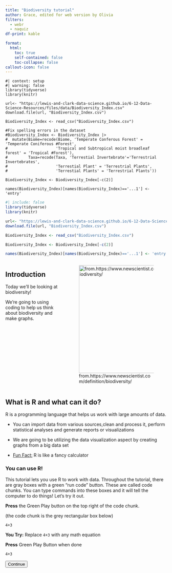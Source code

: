 ```yaml
---
title: "Biodiversity tutorial"
author: Grace, edited for web version by Olivia
filters: 
  - webr
  - naquiz
df-print: kable

format: 
  html: 
    toc: true
    self-contained: false
    toc-collapse: false
callout-icon: false
---
```


<script>
console.log("Script loaded");
console.log("Button clicked");
document.addEventListener("DOMContentLoaded", function() {
    let currentPartIndex = 0;
    const parts = document.querySelectorAll(".tutorial-part");
    const buttons = document.querySelectorAll("button[id^='continue-button']");
    const headerHeight = document.querySelector("header") ? document.querySelector("header").offsetHeight : 0;
    const sidebarLinks = document.querySelectorAll("#quarto-margin-sidebar .sidebar a"); // Updated selector

 // Log the selected elements
    console.log('Tutorial parts:', parts);
    console.log('Continue buttons:', buttons);

    // Hide all tutorial parts except the first one
    parts.forEach(function(part, index) {
        if (index !== 0) {
            part.style.display = "none";}});
    
    // Function to scroll to the top of the element, accounting for a fixed header
      function scrollToElement(element) {
          const elementTop = element.getBoundingClientRect().top + window.scrollY;
          window.scrollTo({
              top: elementTop - headerHeight,
             behavior: "smooth"
         });
     }

    
    // Add click event listeners to each button
    buttons.forEach(function(button, index) {
        button.addEventListener("click", function() {
            if (currentPartIndex < parts.length - 1) {
                parts[currentPartIndex].style.display = "block";
                buttons[currentPartIndex].style.display = "none";
                currentPartIndex++;
                parts[currentPartIndex].style.display= "block";
                 // Jump to the id anchor for the current section
         //   window.location.hash = parts[currentPartIndex].id;
        // Scroll to the top of the current section
                scrollToElement(parts[currentPartIndex]);
             // Adjust scroll position to account for the height of the navbar
              //   window.scrollBy(0, 10000);
                } else {
                alert("End of tutorial");}});});});

</script>


```webr-r
#| context: setup
#| warning: false
library(tidyverse)
library(knitr)

url<- "https://lewis-and-clark-data-science.github.io/6-12-Data-Science-Resources/files/data/Biodiversity_Index.csv"
download.file(url, "Biodiversity_Index.csv")

Biodiversity_Index <- read_csv("Biodiversity_Index.csv")

#Fix spelling errors in the dataset
#Biodiversity_Index <- Biodiversity_Index |> 
#  mutate(Biome=recode(Biome, 'Temperate Conferous Forest' = 'Temperate Coniferous #Forest', 
#                     'Tropical and Subtropical moist broadleaf forest' = 'Tropical #Forest'), 
#         Taxa=recode(Taxa, 'Terrestial Invertebrate'='Terrestrial Invertebrates', 
#                     'Terrestial Plant' = 'Terrestrial Plants',
#                     'Terrestial Plants' = 'Terrestrial Plants'))

Biodiversity_Index <- Biodiversity_Index[-c(2)]

names(Biodiversity_Index)[names(Biodiversity_Index)=='...1'] <- 'entry'

```

```r
#| include: false
library(tidyverse)
library(knitr)

url<- "https://lewis-and-clark-data-science.github.io/6-12-Data-Science-Resources/files/data/Biodiversity_Index.csv"
download.file(url, "Biodiversity_Index.csv")

Biodiversity_Index <- read_csv("Biodiversity_Index.csv")

Biodiversity_Index <- Biodiversity_Index[-c(2)]

names(Biodiversity_Index)[names(Biodiversity_Index)=='...1'] <- 'entry'

```


::: columns
::: {.column width="35%"}
## Introduction

Today we'll be looking at biodiversity!

We're going to using coding to help us think about biodiversity and make graphs. 

:::
::: {.column width="65%"}
![from.https://www.newscientist.com/definition/biodiversity/](https://lewis-and-clark-data-science.github.io/6-12-Data-Science-Resources/files/figures/biodiversityimage.jpg){cap-location="margin" height=3.5in}
:::
:::

<div class="tutorial-part" style="display: block;">

## What is R and what can it do?

R is a programming language that helps us work with large amounts of data.

-   You can import data from various sources,clean and process it, perform statistical analyses and generate reports or visualizations

-   We are going to be utilizing the data visualization aspect by creating graphs from a big data set

-   [Fun Fact:]{.underline} R is like a fancy calculator


### You can use R!

This tutorial lets you use R to work with data. Throughout the tutorial, there are gray boxes with a green "run code" button. These are called code chunks. You can type commands into these boxes and it will tell the computer to do things! Let's try it out.

**Press** the Green Play button on the top right of the code chunk.

(the code chunk is the grey rectangular box below)

```webr-r
4+3
```

**You Try:** Replace `4+3` with any math equation

**Press** Green Play Button when done

```webr-r
4+3
```

<button id="continue-button" class="btn btn-primary float-start me-2">Continue</button>
</div>

<div class="tutorial-part" style="display: none;">


## Data Set {#sec-dataset}

We are going to be using data from [BioTIME](https://biotime.st-andrews.ac.uk){target="_blank"}

-   We are specifically looking at data on the Biodiversity of Terrestrial Plants and Invertebrates in the Temperate Coniferous Forest and in Tropical Forest.

We've pre-loaded a data set from the biotime data into this tutorial

-   `Biodiversity_Index` is the name of the Data set.

Lets look at it!

::: {.callout-note collapse="true"} 
## Click this to see our data!

::: panel-tabset
## Datatable

```r
#| echo: false
#| output: true
library(DT)
options(DT.options = list(
#  bPaginate = FALSE, 
  pageLength = 148, 
  lengthMenu=c(10,50,100,148)
))
datatable(Biodiversity_Index)
#kable(Biodiversity_Index)
```

## Code to create table (optional)

The `kable()` function opens a data set so you can look at it.

**Press** Green play button to run the code

```webr-r
#| df-print: kable
kable(Biodiversity_Index)
```
:::
:::

This is A LOT of data!! It can be hard to understand by just looking at it. But luckily we can use R/the computer to better understand the data. That's what we'll do in the next sections. 

First, though, let's see what we can observe just by looking at the data. 

**Stop and Think:**

::: panel-tabset
## Question

::: question
**How many columns does this table have? How many rows?**

::: choices
::: choice
148 columns and 11 rows
:::

::: choice
11 columns and 10 rows
:::

::: {.choice .correct-choice}
11 columns and 148 rows
:::

::: choice
52 columns and 14 rows
:::
:::
:::

## Hint

At the top you'll see the names of all the columns. Try scrolling all the way to the bottom of the data to see how many rows there are.
:::

<button id="continue-button" class="btn btn-primary float-start me-2">Continue</button>
</div>

<div class="tutorial-part" style="display: none;">

## Choosing our columns

We are going to make graphs that represent biodiversity, so we want to look at **biodiversity Index** and the **number of different species**.

::: {.callout-warning appearance="simple"}

**Stop and Think:**

Discuss these questions with your neighbor:

-   How might biodiversity index and number of different species represent biodiversity in an area? 

-   What is the difference between biodiversity index and number of different species?

-   Why would we want to look at **both** biodiversity index and number of different species? 

:::

<button id="continue-button" class="btn btn-primary float-start me-2">Continue</button>
</div>

<div class="tutorial-part" style="display: none;">

::: panel-tabset
## Question

::: question
**Which Columns in the dataset do you think represent biodiversity index and number of different species?**

::: choices
::: choice
`Taxa` and `total`
:::

::: choice
`Biome` and `total`
:::

::: choice
`entry` and `YEAR`
:::

::: {.choice .correct-choice}
`index` and `numspecies`
:::
:::
:::

## Hint

Go back to the `Biodiversity_Index` data set code chunk to look at the columns again! At the top you'll see the names of all the columns. Each column is separated by a vertical line \| .
:::

<button id="continue-button" class="btn btn-primary float-start me-2">Continue</button>
</div>

<div class="tutorial-part" style="display: none;">

### Narrowing down the data

We've determined that we want to work with the `index` and `numspecies` columns. 

-   The `index` column represents the biodiversity index per year.

-   The `numspecies` column represents the different number of species observed per year.


### Choosing the biome and taxa

Now let's look closer at each biome and taxa in the data set. In order to make a better graph, we want to narrow down the data we're looking at. We'll need to choose a biome and taxa to focus on. 

::: {.callout-warning appearance="simple"}

**Stop and Think**

*How many different biomes does the data set have?*

(Go back to look at the [`Biodiversity_Index`](#sec-dataset) data set to try to find the answer)

-   notice this is HARD to find by just looking at the data set, especially if the data set is huge.

:::

<button id="continue-button" class="btn btn-primary float-start me-2">Continue</button>
</div>

<div class="tutorial-part" style="display: none;">


Let's use R to solve this question instead! The `unique()` function lists unique values within a column, so it shows us all the different values.

::: panel-tabset
## Code editor

**Press** Green play button to run the code

```webr-r
unique(Biodiversity_Index$Biome)
```

## Answer

There are two Biomes in this Data Set; `Temperate Coniferous Forest` and `Tropical Forest`.
:::

<button id="continue-button" class="btn btn-primary float-start me-2">Continue</button>
</div>

<div class="tutorial-part" style="display: none;">

### Unique Taxa

::: {.callout-warning appearance="simple"}

**Stop and Think**

*How many different taxa does the data set have?*

-   Now you know what code to use to find unique values within a column. See if you can reuse the code to find the unique values for the `Taxa` column.

:::

::: panel-tabset
## Code editor

**Edit** this code to find the unique values for the `Taxa` column. Replace the red line ______ with the column name we're looking at. 

**Press** Green play button to run the code chunk once you edit the code.

```webr-r
unique(Biodiversity_Index$"________")
```

## Hint

The code should look like `unique(Biodiversity_Index$"Taxa")`

## Answer

There are two different taxa in this data set: `Terrestrial Plants` and `Terrestrial Invertebrates`.
:::

Now let's combine all the columns we just looked at: the `index`,`total`,`Biome`, and `Taxa` columns. Let's also add the `YEAR` column, since it's the independent variable we will be using in our graphs. Below, we'll look at just the columns we want to graph:

**Press** Green play button to run the code chunk

```webr-r
print(Biodiversity_Index[,c("YEAR","index","numspecies","Biome","Taxa")], n=148)
```

Now that you have extracted the columns you need, let's graph! 

<button id="continue-button" class="btn btn-primary float-start me-2">Continue</button>
</div>

<div class="tutorial-part" style="display: none;">

## Creating a Graph

We have A LOT of data. It would be really hard to graph by hand. Luckily, we can use the computer (R) to graph it.

Our goal is to create a graph that tracks the biodiversity of a specific location over time. We have two methods of measuring biodiversity: the **number of species** and the **biodiversity index**. We will also narrow down our data by choosing a specific **biome** and **taxa**. 

Go through the following steps to create your graph. 

### Step 1: Choosing a Biome and Taxa

First, choose a biome and taxa. 

Here are your options again: 

::: columns
::: {.column width="50%"}

**Biomes**

-   Temperate Coniferous Forest

-   Tropical Forest

:::


::: {.column width="50%"}

**Taxa**

-   Terrestrial Plants

-   Terrestrial Invertebrates

:::
:::

Now, you'll need to tell the computer what you chose. In the code chunk below: 

**Type** in the name of your Biome and Taxa. Replace the red line ______ and don't delete the quotes `""`. Make sure you spell everything correct and use the exact capitalization in the dataset! 

Then **press** "run code".

::: panel-tabset

## Code editor 

```webr-r
myBiome = "____________"

myTaxa = "____________"

```

## Example
```webr-r
myBiome = "Temperate Coniferous Forest"

myTaxa = "Terrestrial Plants"

```

## Check your work

Run this code. If it outputs the Biome and Taxa you chose spelled and capitalized EXACTLY as they are spelled in the data, then you can continue!

```webr-r
myBiome
myTaxa
```

:::

<button id="continue-button" class="btn btn-primary float-start me-2">Continue</button>
</div>

<div class="tutorial-part" style="display: none;">

### Step 2: Choosing Your X and Y variabless

In the previous step, you narrowed down **what specific** data you want to look at. 

Now, you'll need to choose what **variables** you want to plot on the graph. Recall our goal is to plot the **biodiversity index OR number of species** over **time**.

**Stop and Think** 

::: panel-tabset

## Question

::: question

*What is the X variable? What is the Y variable?*

::: choices
::: {.choice .correct-choice}
**X variable:** time; **Y variable:** biodiversity index/number of species
:::
::: choice
**X variable:** biodiversity index/number of species; **Y variable:** time
:::
:::
:::

## Hint

Remember: 

   -   The **x variable** is the independent variable. It is NOT affected by the other variable. It's like the "cause" variable.
   
   -   The **y variable** is the dependent variable. It IS affected by the other variable. It's like the "effect" variable.
   
## Reasoning

The x variable is **time** because it is independent - it will change and progress no matter what! 

The y variable is **biodiversity index or number of species** (whichever you choose) because it is dependent on time. As time moves forward, the biodiversity index will also change. 

:::

<button id="continue-button" class="btn btn-primary float-start me-2">Continue</button>
</div>

<div class="tutorial-part" style="display: none;">

#### You Choose your Variable

Now, you get to input which y variable you want to graph - either **biodiversity index** or **number of species**.

-   Recall the column names for each of these variables: `index` and `numspecies`. 

-   **Type** in the name of your y variable below. Replace the red line _____ with its name. Be sure to spell it exactly as it is spelled in the data! 

-   Then **press** "run code".

::: panel-tabset
## Code editor

```webr-r
yvar="___________"
```

## Example

```webr-r
yvar="numspecies"
```
:::

Everyone's x variable will be **year** so you don't need to change that. 

<button id="continue-button" class="btn btn-primary float-start me-2">Continue</button>
</div>

<div class="tutorial-part" style="display: none;">

### Step 3: Choosing the type of graph

In this tutorial, we're going to make a **bar graph**. A bar graph allows us to see how biodiversity changes over time in a simple format. Bar Graphs are used to display and compare the values of different categories and color can help distinguish the different categories.

If you want to try making a different kind of graph, refer to the [**Challenge coding** section](#sec-codechallenge). 

<button id="continue-button" class="btn btn-primary float-start me-2">Continue</button>
</div>

<div class="tutorial-part" style="display: none;">


### Step 4: Assigning Color to Bar Graph

You can now choose a custom color for your bar graph. Here are some color options:

-   `"darkseagreen"`

-   `"salmon3"`

-   `"seagreen"`

-   `"brown"`

-   `"blue"`

-   `"yellow"`

-   `"purple"`

Now, type the color name in place of the red line ______. Be sure to keep it inside the quotes `""`.Then click "run code".


::: panel-tabset
## Code editor

```webr-r
graphColor = "_______"

```

## Example

```webr-r
graphColor = "salmon3"

```
:::

<button id="continue-button" class="btn btn-primary float-start me-2">Continue</button>
</div>

<div class="tutorial-part" style="display: none;">

### Step 5: Adding a Title and Axis Labels

Now, you can add a title and axis labels to your graph.

-   A good graph should always have at least a Title and Axis labels (X-Axis, Y-axis)

In the code chunk below, add a Title, Subtitle, x-axis label, and y-axis label. Then click "run code". 

Be sure to keep quotations `""` around name. Example : `xLabel="year"`

::: panel-tabset
## Code editor

```webr-r
titleName = "________"

subtitleName = "________"

xLabel = "_______"

yLabel = "_______"
```

## Example

```webr-r
titleName = "Number of Terrestrial Invertebrate Species"

subtitleName = "In Temperate Coniferous Forest "

xLabel= "Year"

yLabel = "Number of Species"
```
:::

<button id="continue-button" class="btn btn-primary float-start me-2">Continue</button>
</div>

<div class="tutorial-part" style="display: none;">

## Step 6: Create the graph!

Now, you can create your graph! Click "run" on the code chunk below

::: panel-tabset

## Code editor 

```webr-r
#| read-only: true
Biodiversity_Index|>
  filter(Biome==myBiome, Taxa==myTaxa) |>
  ggplot(aes_string(x="YEAR", y= yvar )) + 
  geom_col(fill=graphColor, color="grey37") + 
  labs(title = titleName, 
       subtitle = subtitleName, 
       x= xLabel, y= yLabel) +
  theme_linedraw()+theme(plot.title = element_text( hjust= .5, face = "bold"), plot.subtitle = element_text(hjust = .5))
```

## Troubleshooting: error message

Did you get an error message in red?

-   If the graph also displayed and looks right, don't worry about the error message!

-   If the graph is not displaying, go back and make sure you ran all the code chunks previously where you defined the variables and labels.

    -   Did you put everything in quotes when you defined the variables and labels?

-   You don't need to edit this code at all, just the code where you define variables and labels

-   If it still isn't working or if you accidentally deleted something, you can refresh the page to restart.

:::

<button id="continue-button" class="btn btn-primary float-start me-2">Continue</button>
</div>

<div class="tutorial-part" style="display: none;">

## Congratulations!

**You have created a data visualization from a big data set!**

**Stop and Think**:

1.  *What were some challenges?*

2.  *What have you learned about Data Science?*

3.  *What kinda of data would you want to look at in Posit Cloud?*

4.  *What kind of graphs do you want to make or see more of?*

If you want to learn more about the code we used to create the graph, you can click "continue" to go to the Code Challenge. This is OPTIONAL. Otherwise you are all done! Great work!!

![From.giphy.com](https://i.giphy.com/media/v1.Y2lkPTc5MGI3NjExaWhhZnlpMjFmanJ2NG5hajBjbWxyYzVtdmkzMDJqcGN5bjg0b2xmYiZlcD12MV9pbnRlcm5hbF9naWZfYnlfaWQmY3Q9Zw/ely3apij36BJhoZ234/giphy-downsized-large.gif)



<button id="continue-button" class="btn btn-primary float-start me-2">Continue</button>
</div>

<div class="tutorial-part" style="display: none;">

## Code challenge {#sec-codechallenge}

In this code challenge, we'll have you directly edit the entire code chunk used to create your graph. Previously, you inputted your variables and we then put them into the graph code. So this time, you get to put your variables directly into the graph code and learn about what each command does! 

Here's the code we used to create your graph. We'll go over it in detail below.

```webr-r
#| read-only:true
Biodiversity_Index|>
  filter(Biome=="Insert Biome Name Here", Taxa=="Insert Taxa Name Here") |>
  ggplot(aes(x= YEAR, y= "numspecies or index" )) + 
  geom_col(fill= "Insert Color Name Here", color="grey37") + 
  labs(title = "Insert Title Name", 
       subtitle = "Insert Subtititle", 
       x= "Year", y= "Number of species or Biodiversity index") +
  theme_linedraw()+theme(plot.title = element_text( hjust= .5, face = "bold"), plot.subtitle = element_text(hjust = .5))
```

### Step 1: Selecting a data set to graph

Lets look at line 1 : `Biodiversity_Index |>`

-   This line is telling the computer which data set we want to create a graph from

-   You do not need to make any changes to this line.

### Step 2: Identifying which `Biome` and which `Taxa`

Looking at Line 2 : `filter(Biome=="Insert Biome Name Here", Taxa=="Insert Taxa Name Here")`

-   This is line is telling R which specific rows you want displayed in your graph based on the categories you tell it.

-   The `filter()` function picks rows you want to keep based on the instructions you give it

-   Since there are multiple biomes and taxa within the data set we need to specify which ones we want to graph

**You Try:**

Based on your assigned graph insert the corresponding `Biome` and `Taxa` in the code chunk below.

Be sure you spell the Biome and Taxa exactly as it is spelled in the dataset with proper capitalizations. Here are the options:

-   Biome:
    -   "Temperate Coniferous Forest"
    -   "Tropical Forest"
-   Taxa:
    -   "Terrestrial Invertebrates"
    -   "Terrestrial Plants"

::: panel-tabset
## Code editor

DO NOT **Press** play!

```webr-r
filter(Biome=="Insert Biome Name Here", Taxa=="Insert Taxa Name Here") 
```

Make sure to keep your answers in the quotations`""`!

## Example

```webr-r
filter(Biome=="Savannah Desert", Taxa=="Mammals") 
```
:::

### Step 3: Choose your X and Y variables

Looking at Line 3: `ggplot(aes(x= YEAR, y="numspecies or index"))`

-   The `ggplot()` function is used to create a wide variety of data visualizations, including scatter plots,bar graphs, line graphs, and many others.

-   Within the `ggplot()` function we use the `aes()` function to assign the features of the graphs ( X and Y Values)

-   The X value (`x=YEAR`) will be the same for all eight graphs, so **DO NOT** change that part

**You Try:**

-   Based on your assigned graph insert the corresponding `y` value in the code chunk below

-   This should be either `numspecies` if your graph is looking at the number of species or `index` if your graph is looking at Biodiversity Index

    **NOTE:** In this part it important to NOT include quotations `""`. Example: `y=numspecies` or `y=index`

::: panel-tabset
## Code editor

DO NOT **Press** Green play button

```webr-r
ggplot(aes(x= YEAR, y=numspecies or index))
```

## Example

```webr-r
ggplot(aes(x= YEAR, y=numspecies))

```
:::

### Step 4: Choosing the type of graph

Looking at line 5, this is where we choose the type of graph we want to use. Currently it says `geom_col(________)` with some random words in the parenthesis that you can ignore for now. 

You can change the part where it says `col` to adjust the type of plot. For example, you can create a scatter plot by replacing `col` with `point`. Here's how that would look: 

::: panel-tabset
## Scatterplot

```webr-r
geom_point(color= "Insert Color Name Here")

```

## Bar plot

```webr-r
geom_col(fill= "Insert Color Name Here", color="grey37")

```
:::


### Step 5: Assigning corresponding color to the bars

Looking at line 5: `geom_col(fill= "Insert Color Name Here", color="grey37")`

-   The `geom_col` function is used to tell R that we want to graph a Bar graph

-   Bar Graphs are used to display and compare the values of different categories and color can help distinguish the different categories.

-   Within the `geom_col()` function we can specify the color of the bars using the code `fill="Name of Color"`

-   Ignore `color="grey37"` that is specifying the color for the border of the bars. **DO NOT** change that.

You can now choose a custom color for your bar graph. Here are some color options:

-   `"darkseagreen"`

-   `"salmon3"`

-   `"seagreen"`

-   `"brown"`

-   `"blue"`

-   `"yellow"`

-   `"purple"`

**Your Turn:**

Once you've identified which color you need to use, insert the color where it says `"Insert Color Name Here"`.

**NOTE:** It is important to keep the quotations `""`

::: panel-tabset
## Code editor

```webr-r
geom_col(fill= "Insert Color Name Here", color="grey37")

```

## Example

```webr-r
geom_col(fill= "salmon3", color="grey37")

```
:::

### Step 5:

Looking at lines 5,6,and 7 : `labs(title = "Insert Title Name", subtitle = "Insert Subtititle", x= "Year", y= "Number of species or Biodiversity index")`

-   The `labs()` function is used to specify labels on the graph (Title, Subtitle, Axis labels, Captions, and more)

-   A good graph should always have at least a Title and Axis labels (X-Axis, Y-axis)

**Your Turn:**

1.  Insert the Title of your graph where it says `"Insert Title Name"`

2.  Insert the subtitle of your graph where it says `"Insert Subtitle"`

3.  Keep the X-axis labeled `"Year"` DO NOT Change this code.

4.  Pick `"Number of species"` or `"Biodiversity index"` as your Y-Axis label based on your corresponding graph.

    **NOTE**: keep quotations `""` around name. Example : `x="year"`

::: panel-tabset
## Code editor

DO NOT **Press** Green Play button

```webr-r
labs(title = "Insert Title Name", subtitle = "Insert Subtititle", x= "Year", y= "Number of species or Biodiversity index")
```

## Example

```webr-r
labs(title = "Number of Terrestrial Invertebrate Species", 
       subtitle = "In Temperate Coniferous Forest ",
       x= "Year", y= "Number of Species")
```
:::

### Step 6: Putting all the lines together!

Now that you have edited all the necessary code lines, lets put them together to create our graphs

**Your Turn:**

-   Look back at your work in steps 1-5. Edit the following code based on your work in those steps.

```webr-r
Biodiversity_Index|>
  filter(Biome=="Insert Biome Name Here", Taxa=="Insert Taxa Name Here") |>
  ggplot(aes(x= YEAR, y= "numspecies or index" )) + 
  geom_col(fill= "Insert Color Name Here", color="grey37") + 
  labs(title = "Insert Title Name", 
       subtitle = "Insert Subtititle", 
       x= "Year", y= "Number of species or Biodiversity index") +
  theme_linedraw()+theme(plot.title = element_text( hjust= .5, face = "bold"), plot.subtitle = element_text(hjust = .5))
```


If you're having trouble with the code, click below to see the answers and edit your code accordingly. 


::: {.callout-note collapse="true"}
## Click this to see the answers

::: panel-tabset
## Number of Species Temperate Plants

```webr-r
Biodiversity_Index|>
  filter(Biome=="Temperate Coniferous Forest", Taxa=="Terrestrial Plants")|>
ggplot(aes(x=YEAR,y= numspecies)) + geom_col(fill= "darkseagreen", color= "grey37")+
  labs(title = "Number of Terrestrial Plant Species", 
       subtitle = "In Temperate Coniferous Forest", 
       x= "Year", y= "Number of species") + theme_linedraw() + 
  theme(plot.title = element_text( hjust= .5, face = "bold"), plot.subtitle = element_text(hjust = .5)) 
```

## Number of Species Temperate Invertebrates

```webr-r
Biodiversity_Index|>
  filter(Biome=="Temperate Coniferous Forest", Taxa=="Terrestrial Invertebrates")|>
  ggplot(aes(x=YEAR, y= numspecies)) +geom_col(fill= "salmon3", color= "grey37") +
  labs(title = "Number of Terrestrial Invertebrate Species", 
       subtitle = "In Temperate Coniferous Forest ",
       x= "Year", y= "Number of Species") +theme_linedraw() +
  theme(plot.title = element_text( hjust= .5, face = "bold"), plot.subtitle = element_text(hjust = .5)) 
```

## Diversity Index Temperate Plants

```webr-r
Biodiversity_Index|>
  filter(Biome=="Temperate Coniferous Forest", Taxa== "Terrestrial Plants")|>
  ggplot(aes(x= YEAR, y= index)) + geom_col(fill= "darkseagreen", color="grey37") + 
  labs(title = "Biodiversity Index of Terrestrial Plants", 
       subtitle = "In Temperate Coniferous Forest",
       x= "Year", y= "Biodiversity Index") +
  theme_linedraw()+
  theme(plot.title = element_text( hjust= .5, face = "bold"), plot.subtitle = element_text(hjust = .5)) 
```

## Diversity Index Temperate Invertebrates

```webr-r

Biodiversity_Index|>
  filter(Biome=="Temperate Coniferous Forest", Taxa=="Terrestrial Invertebrates")|>
  ggplot(aes(x=YEAR, y= index)) +geom_col(fill= "salmon3", color= "grey37") +
  labs(title = "Biodiversity Index of Terrestrial Invertebrates", 
       subtitle = "In Temperate Coniferous Forest", 
       x= "Year", y= "Biodiversity Index") + theme_linedraw() +
  theme(plot.title = element_text( hjust= .5, face = "bold"), plot.subtitle = element_text(hjust = .5))
```

## Number of Species Tropical Plants

```webr-r
Biodiversity_Index|>
  filter(Biome=="Tropical Forest", Taxa=="Terrestrial Plants")|>
  ggplot(aes(x=YEAR,y= numspecies)) +geom_col(fill= "seagreen", color= "grey37")+
  labs(title = "Number of Terrestrial Plant Species",
       subtitle = "In Tropical Forest", 
       x= "Year", y= "Number of species") + theme_linedraw() + 
  theme(plot.title = element_text( hjust= .5, face = "bold"), plot.subtitle = element_text(hjust = .5))
```

## Number of Species Tropical Invertebrates

```webr-r
Biodiversity_Index|>
  filter(Biome=="Tropical Forest", Taxa=="Terrestrial Invertebrates")|>
  ggplot(aes(x=YEAR,y= numspecies)) +geom_col(fill= "brown", color= "grey37")+
  labs(title = "Number of Terrestrial Invertebrate Species",
       subtitle = "In Tropical Forest", 
       x= "Year", y= "Number of species") + theme_linedraw() + 
  theme(plot.title = element_text( hjust= .5, face = "bold"), plot.subtitle = element_text(hjust = .5)) 
```

## Diversity Index Tropical Plants

```webr-r
Biodiversity_Index|>
  filter(Biome=="Tropical Forest", Taxa== "Terrestrial Plants")|>
  ggplot(aes(x= YEAR, y= index)) + geom_col(fill= "seagreen", color="grey37") + 
  labs(title = "Biodiversity Index of Terrestrial Plants", 
       subtitle = "In Tropical Forest", 
       x= "Year", y= "Biodiversity Index" ) +
  theme_linedraw()+
  theme(plot.title = element_text( hjust= .5, face = "bold"), plot.subtitle = element_text(hjust = .5))
```

## Diversity Index Tropical Invertebrates

```webr-r

Biodiversity_Index|>
  filter(Biome=="Tropical Forest", Taxa=="Terrestrial Invertebrates")|>
  ggplot(aes(x= YEAR, y= index)) + geom_col(fill= "brown", color="grey37") + 
  labs(title = "Biodiversity Index of Terrestrial Invertebrates", 
       subtitle = "In Tropical Forest", 
       x= "Year", y= "Biodiversity Index" ) +
  theme_linedraw()+
  theme(plot.title = element_text( hjust= .5, face = "bold"), plot.subtitle = element_text(hjust = .5))
```
:::
:::

<button id="continue-button" class="btn btn-primary float-start me-2">The End</button>
</div>

<div class="tutorial-part" style="display: none;">

## Congratulations!\*\*

**You have created a data visualization from a big data set!**

Nice work!

![from giphy.com](https://i.giphy.com/media/v1.Y2lkPTc5MGI3NjExeXJ5b3RzY2RwbjV4N3prcHZldjZkMGVlc2NodGZuMXU5cHZnMHF4ZyZlcD12MV9pbnRlcm5hbF9naWZfYnlfaWQmY3Q9Zw/3o6fJ1BM7R2EBRDnxK/giphy.gif)


```r
#| echo: false
#| results: asis
#| output: false
create_buttons <- function(next_topic = "#") {
  if (is.null(next_topic)) {
    next_button <- ""
  } else {
    next_button <- glue::glue('<a id="nextTopicButton" class="btn btn-danger disabled" href="{next_topic}" role="button">Next topic</a>')
  }
  button_section <- glue::glue('
<section id="buttons">
<button id="continueButton" class="btn btn-primary float-start me-2">Continue</button>
{next_button}
<button id="resetButton" class="btn btn-outline-warning btn-sm float-end">Start over</button>
</section>')
  
  cat(button_section)
}
create_buttons("https://lewis-and-clark-data-science.github.io/6-12-Data-Science-Resources/tutorials/salmon_tutorial.html")
```
